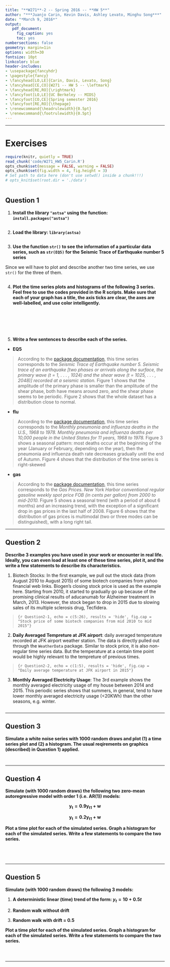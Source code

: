 ---
title: "**W271**-2 -- Spring 2016 -- **HW 5**"
author: "***Juanjo Carin, Kevin Davis, Ashley Levato, Minghu Song***"
date: "*March 9, 2016*"
output:
   pdf_document:
     fig_caption: yes
     toc: yes
numbersections: false
geometry: margin=1in
options: width=30
fontsize: 10pt
linkcolor: blue
header-includes:
- \usepackage{fancyhdr}
- \pagestyle{fancy}
- \fancyhead[LO,LE]{Carin, Davis, Levato, Song}
- \fancyhead[CE,CO]{W271 -- HW 5 -- \leftmark}
- \fancyhead[RE,RO]{\rightmark}
- \fancyfoot[LO,LE]{UC Berkeley -- MIDS}
- \fancyfoot[CO,CE]{Spring semester 2016}
- \fancyfoot[RE,RO]{\thepage}
- \renewcommand{\headrulewidth}{0.5pt}
- \renewcommand{\footrulewidth}{0.5pt}
---

**********

\pagebreak

# Exercises

```{r, echo = FALSE}
require(knitr, quietly = TRUE)
read_chunk('code/W271_HW5_Carin.R')
opts_chunk$set(message = FALSE, warning = FALSE)
opts_chunk$set(fig.width = 4, fig.height = 3)
# Set path to data here (don't use setwd() inside a chunk!!!)
# opts_knit$set(root.dir = './data')
```

```{r Libraries-Functions-Constants, echo = FALSE}
```



## Question 1

1. **Install the library `"astsa"` using the function: `install.packages("astsa")`**

```{r Question1-1, echo = -c(1:2)}
```

2. **Load the library: `library(astsa)`**

```{r Question1-2, echo = TRUE}
```

3. **Use the function `str()` to see the information of a particular data series, such as `str(EQ5)` for the Seismic Trace of Earthquake number 5 series**

Since we will have to plot and describe another two time series, we use `str()` for the three of them.

```{r Question1-3, echo = -c(1:2)}
```

\pagebreak

4. **Plot the time series plots and histograms of the following 3 series. Feel free to use the codes provided in the R scripts. Make sure that each of your graph has a title, the axis ticks are clear, the axes are well-labelled, and use color intelligently.**

```{r Question1-4-1a, echo = FALSE, fig.cap = "Time series plot of seismic trace EQ5"}
```

```{r Question1-4-1b, echo = FALSE, fig.cap = "Histogram of amplitude of seismic trace"}
```

\pagebreak

```{r Question1-4-2a, echo = FALSE, fig.cap = "Time series plot of pneumonia and influenza deaths per 10,000 people in the U.S. from 1968 to 1979"}
```

```{r Question1-4-2b, echo = FALSE, fig.cap = "Histogram of pneumonia and influenza deaths per 10,000 people in the U.S. from 1968 to 1979"}
```

\pagebreak

```{r Question1-4-3a, echo = FALSE, fig.cap = "Time series plot of weekly gas prices (in cents per gallon) from 2000 to mid-2010"}
```

```{r Question1-4-3b, echo = FALSE, fig.cap = "Histogram of weekly gas prices (in cents per gallon) from 2000 to mid-2010"}
```

\pagebreak

5. **Write a few sentences to describe each of the series.**

  + **EQ5**

> According to the [package documentation](https://cran.r-project.org/web/packages/astsa/astsa.pdf), this time series corresponds to the *Seismic Trace of Earthquake number 5. Seismic trace of an earthquake [two phases or arrivals along the surface, the primary wave (t = 1, . . . , 1024) and the shear wave (t = 1025, . . . , 2048)] recorded at a seismic station.* Figure 1 shows that the amplitude of the primary phase is smaller than the amplitude of the shear phase, both have means around zero, and the shear phase seems to be periodic. Figure 2 shows that the whole dataset has a distribution close to normal.

  + **flu**

> According to the [package documentation](https://cran.r-project.org/web/packages/astsa/astsa.pdf), this time series corresponds to the *Monthly pneumonia and influenza deaths in the U.S., 1968 to 1978. Monthly pneumonia and influenza deaths per 10,000 people in the United States for 11 years, 1968 to 1978.* Figure 3 shows a seasonal pattern: most deaths occur at the beginning of the year (January or February, depending on the year), then the pneumonia and influenza death rate decreases gradually unitl the end of Autumn. Figure 4 shows that the distribution of the time series is right-skewed 

  + **gas**

> According to the [package documentation](https://cran.r-project.org/web/packages/astsa/astsa.pdf), this time series corresponds to the *Gas Prices. New York Harbor conventional regular gasoline weekly spot price FOB (in cents per gallon) from 2000 to mid-2010.* Figure 5 shows a seasonal trend (with a period of about 6 months) and an increasing trend, with the exception of a significant drop in gas prices in the last half of 2008. Figure 6 shows that the distribution of gas prices is multimodal (two or three modes can be distinguished), with a long right tail.



**********

\pagebreak

## Question 2

**Describe 3 examples you have used in your work or encounter in real life. Ideally, you can even load at least one of these time series, plot it, and the write a few statements to describe its characteristics.**

1. Biotech Stocks: In the first example, we pull out the stock data (from August 2010 to August 2015) of some biotech companies from yahoo financial web links. Biogen's closing stock price is used as the example here. Starting from 2010, it started to gradually go up because of the promising clinical results of aducanumab for Alzheimer treatment in March, 2013. However, the stock began to drop in 2015 due to slowing sales of its multiple sclerosis drug, Tecfidera.  

\small

> ```{r Question2-1, echo = c(5:26), results = 'hide', fig.cap = "Stock price of some biotech companies from mid 2010 to mid 2015"}
> ```

\normalsize

\pagebreak

2. **Daily Averaged Tempreture  at JFK airport**: daily averaged temperature recorded at JFK airport weather station. The data is directly pulled out through the `WeatherData` package. Similar to stock price, it is also non-regular time series data. But the temperature at a centain time point would be highly relevant to the tempreture of previous times.

\small

> ```{r Question2-2, echo = c(1:5), results = 'hide', fig.cap = "Daily average temperature at JFK airport in 2015"}
> ```

\normalsize

\pagebreak

3. **Monthly Averaged Electricity Usage**: The 3rd example shows the monthly averaged electricity usage of my house between 2014 and 2015. This periodic series shows that summers, in general, tend to have lower monthly averaged electricity usage (<20KWh) than the other seasons, e.g. winter.  

\small

```{r Question2-3, echo = c(1:6), results = 'hide', fig.cap = "Monthly average electricity usage in 2014 and 2015"}
```

\normalsize

**********

\pagebreak



## Question 3

**Simulate a white noise series with 1000 random draws and plot (1) a time series plot and (2) a histogram. The usual reqirements on graphics (described) in Question 1) applied.**

```{r Question3-1, echo = c(5:6), fig.cap = 'Plot of 1,000 random draws of a white noise series'}
```

```{r Question3-2, echo = FALSE, fig.cap = 'Histogram of 1,000 random draws of a white noise series'}
```


**********

## Question 4

**Simulate (with 1000 random draws) the following two zero-mean autoregressive model with order 1 (i.e. AR(1)) models:**

$$\mathbf{y_t = 0.9y_{t1} + w}$$

$$\mathbf{y_t = 0.2y_{t1} + w}$$

**Plot a time plot for each of the simulated series. Graph a histogram for each of the simulated series. Write a few statements to compare the two series.**

```{r Question4-1, echo = c(8:9), fig.cap = 'Plot of 1,000 observations of a simulation of an AR(1) model with coefficient 0.9'}
```

```{r Question4-2, echo = FALSE, fig.cap = 'Histogram of 1,000 observations of a simulation of an AR(1) model with coefficient 0.9'}
```

\pagebreak

```{r Question4-3, echo = 1, fig.cap = 'Plot of 1,000 observations of a simulation of an AR(1) model with coefficient 0.2'}
```

\pagebreak

```{r Question4-4, echo = FALSE, fig.cap = 'Histogram of 1,000 observations of a simulation of an AR(1) model with coefficient 0.2'}
```

**********



\pagebreak

## Question 5

**Simulate (with 1000 random draws) the following 3 models:**

1. **A deterministic linear (time) trend of the form: $y_t = 10 + 0.5t$**

2. **Random walk without drift**

3. **Random walk with drift = 0.5**

**Plot a time plot for each of the simulated series. Graph a histogram for each of the simulated series. Write a few statements to compare the two series.**

```{r Question5-1, echo = c(8:13), fig.width=6, fig.height=4.5, fig.cap = 'Time plot of the three simulated series'}
```

```{r Question5-2, echo = c(8:13), fig.width=6, fig.height=4.5, fig.cap = 'Histogram of the three simulated series'}
```

```{r Question5-3, echo = c(8:13), fig.width=6, fig.height=4.5, fig.cap = 'Histogram plot of the three simulated series (same scale)'}
```

**********
